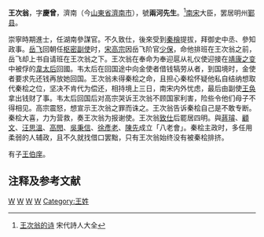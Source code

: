 {{expand|time=2017-12-05T08:04:47+00:00}}
'''王次翁'''{{BD|1079年||1149年|catIdx=W}}，字'''慶曾'''，濟南（今[[山東省|山東省]][[濟南市|濟南市]]），號'''兩河先生'''。<ref>[https://www.pmume.com/song/8341.shtml 王次翁的诗] {{Wayback|url=https://www.pmume.com/song/8341.shtml |date=20171208070629 }}宋代詩人大全</ref>[[南宋|南宋]]大臣，罢居明州[[鄞县|鄞县]]。

崇寧時期進士，任湖南參謀官。不久致仕，後來受到[[秦檜|秦檜]]提拔，拜御史中丞、參知政事。[[岳飞|岳飞]]回朝任[[枢密副使|枢密副使]]时，[[宋高宗|宋高宗]]因岳飞阶官[[少保|少保]]，命他排班在王次翁之前，岳飞却上书自请班在王次翁之下。王次翁在奉命为奉迎扈从礼仪使迎接在[[靖康之变|靖康之变]]中被俘的[[顯仁皇后|韋太后]]回國。韦太后在回国途中向金使者借钱犒劳从者，到国境时，金使者要求先还钱再放她回国。王次翁未得秦桧之命，且担心秦桧怀疑他私自结纳想取代秦桧之位，坚决不肯代为偿还，相持境上三日，南宋内外忧虑，最后由副使[[王奂_(南宋)|王奂]]拿出钱财了事。韦太后回国后对高宗哭诉王次翁不顾国家利害，险些令他们母子不得相见。高宗震怒，想宣示王次翁之罪而诛之。王次翁告诉秦桧自己是不敢专断。秦桧大喜，力为营救，奏王次翁为报谢使。王次翁[[致仕|致仕]]后罷居四明。與[[蒋璿_(宋朝)|蔣璿]]、[[顧文|顧文]]、[[汪思溫|汪思溫]]、[[高閌|高閌]]、[[吳秉信|吳秉信]]、[[徐彥老|徐彥老]]、[[陳先|陳先]]成立「八老會」。秦桧主政时，多任用柔弱的人辅政，且不久就找借口罢黜，只有王次翁始终没有被秦桧排挤。

有子[[王伯庠|王伯庠]]。

== 注释及参考文献 ==
{{reflist}}

[[Category:宋朝政治人物|W]]
[[Category:宋朝进士|W]]
[[Category:宁波人|W]]
[[Category:鄞县人|W]]
[[Category:王姓|Category:王姓]]